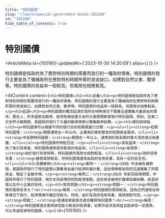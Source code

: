 ```yaml
---
title: "特別國債"
slug: "/learn/special-government-bonds-105160"
id: "105160"
hide_table_of_contents: true
---
```



# 特別國債

<ArticleMeta id={105160} updatedAt={'2023-10-30 14:20:09'} alias={`[]`} />
<div className='border-solid border-b border-t-0 my-4 border-[var(--ifm-color-gray-300)]' />

特別國債是指政府為了應對特別時期的需要而發行的一種政府債券。特別國債的發行主要是為了彌補政府在應對特別時期所需的資金缺口，如應對自然災害、戰爭等。特別國債的收益率一般較高，但風險也相應較高。

<AIContent content={`<h2>特別國債</h2><h3>定義</h3><p>特別國債是指政府為了應對特別時期的需要而發行的一種政府債券。特別國債的發行主要是為了彌補政府在應對特別時期所需的資金缺口，如應對自然災害、戰爭等。特別國債的收益率一般較高，但風險也相應較高。</p><h3>起源</h3><p>特別國債的概念起源於政府在特殊情況下需要迅速籌集大量資金的需求。歷史上，許多國家在戰爭、經濟危機或重大自然災害期間都曾發行特別國債。例如，在第二次世界大戰期間，美國政府發行了大量的戰爭債券以籌集戰爭經費。</p><h3>類別與特點</h3><p>特別國債可以根據不同的發行目的和期限進行分類：</p><ul><li><strong>短期特別國債：</strong>期限通常在一年以內，主要用於應對緊急的短期資金需求。</li><li><strong>中長期特別國債：</strong>期限在一年以上，通常用於較長期的重大項目或災後重建。</li></ul><p>特別國債的特點包括：</p><ul><li><strong>高收益率：</strong>為了吸引投資者，特別國債通常提供較高的收益率。</li><li><strong>高風險：</strong>由於發行背景特殊，特別國債的風險也相對較高。</li><li><strong>政府信用背書：</strong>儘管風險較高，但特別國債通常由政府信用背書，具有一定的安全性。</li></ul><h3>具體案例</h3><p><strong>案例一：</strong>2008 年金融危機期間，美國政府發行了特別國債以籌集資金進行經濟刺激計劃。這些債券幫助政府迅速籌集了所需資金，穩定了金融市場。</p><p><strong>案例二：</strong>2020 年新冠疫情期間，中國政府發行了特別國債，用於支持疫情防控和經濟復甦。這些資金被用於醫療設備採購、疫苗研發以及中小企業的扶持。</p><h3>常見問題</h3><p><strong>問題一：</strong>特別國債的風險有多大？<br/><strong>解答：</strong>特別國債的風險較高，因為它們通常在特殊情況下發行，經濟環境不確定性較大。然而，由於有政府信用背書，風險相對可控。</p><p><strong>問題二：</strong>普通投資者是否適合購買特別國債？<br/><strong>解答：</strong>特別國債適合風險承受能力較高的投資者。如果你追求高收益且能承受一定風險，可以考慮投資特別國債。</p>`} id={105160} />

